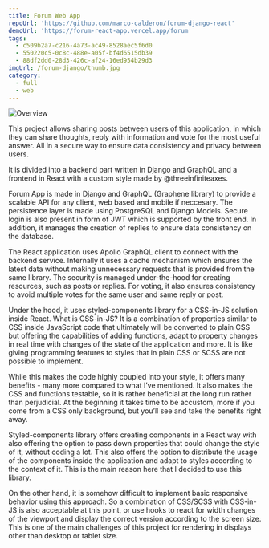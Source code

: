 ```yaml
---
title: Forum Web App
repoUrl: 'https://github.com/marco-calderon/forum-django-react'
demoUrl: 'https://forum-react-app.vercel.app/forum'
tags:
  - c509b2a7-c216-4a73-ac49-8528aec5f6d0
  - 550220c5-0c8c-488e-a05f-bf4d6515db39
  - 88df2dd0-28d3-426c-af24-16ed954b29d3
imgUrl: /forum-django/thumb.jpg
category:
  - full
  - web
---
```


![Overview](/forum-django/1.jpg)

This project allows sharing posts between users of this application, in which they can share thoughts, reply with information and vote for the most useful answer. All in a secure way to ensure data consistency and privacy between users.

It is divided into a backend part written in Django and GraphQL and a frontend in React with a custom style made by @threeinfiniteaxes.

Forum App is made in Django and GraphQL (Graphene library) to provide a scalable API for any client, web based and mobile if neccesary. The persistence layer is made using PostgreSQL and Django Models. Secure login is also present in form of JWT which is supported by the front end. In addition, it manages the creation of replies to ensure data consistency on the database.

The React application uses Apollo GraphQL client to connect with the backend service. Internally it uses a cache mechanism which ensures the latest data without making unnecessary requests that is provided from the same library. The security is managed under-the-hood for creating resources, such as posts or replies. For voting, it also ensures consistency to avoid multiple votes for the same user and same reply or post.

Under the hood, it uses styled-components library for a CSS-in-JS solution inside React. What is CSS-in-JS? It is a combination of properties similar to CSS inside JavaScript code that ultimately will be converted to plain CSS but offering the capabilities of adding functions, adapt to property changes in real time with changes of the state of the application and more. It is like giving programming features to styles that in plain CSS or SCSS are not possible to implement.

While this makes the code highly coupled into your style, it offers many benefits - many more compared to what I’ve mentioned. It also makes the CSS and functions testable, so it is rather beneficial at the long run rather than perjudicial. At the beginning it takes time to be accustom, more if you come from a CSS only background, but you’ll see and take the benefits right away.

Styled-components library offers creating components in a React way with also offering the option to pass down properties that could change the style of it, without coding a lot. This also offers the option to distribute the usage of the components inside the application and adapt to styles according to the context of it. This is the main reason here that I decided to use this library.

On the other hand, it is somehow difficult to implement basic responsive behavior using this approach. So a combination of CSS/SCSS with CSS-in-JS is also acceptable at this point, or use hooks to react for width changes of the viewport and display the correct version according to the screen size. This is one of the main challenges of this project for rendering in displays other than desktop or tablet size.
